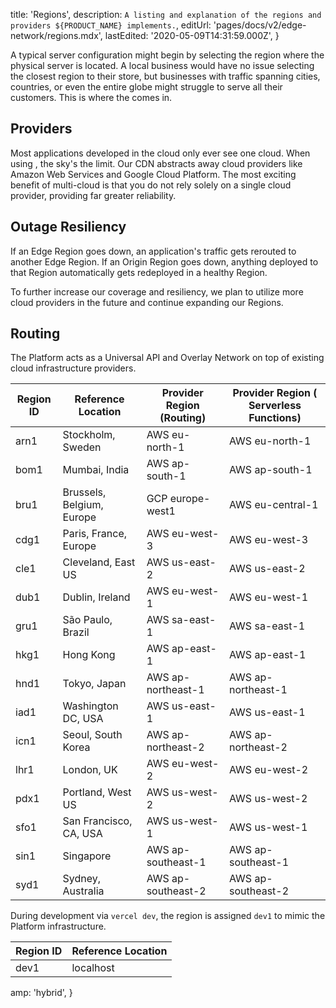
  title: 'Regions',
  description: `A listing and explanation of the regions and providers ${PRODUCT_NAME} implements.`,
  editUrl: 'pages/docs/v2/edge-network/regions.mdx',
  lastEdited: '2020-05-09T14:31:59.000Z',
}

A typical server configuration might begin by selecting the region where the physical server is located. A local business would have no issue selecting the closest region to their store, but businesses with traffic spanning cities, countries, or even the entire globe might struggle to serve all their customers. This is where the <CdnName /> comes in.

## Providers

Most applications developed in the cloud only ever see one cloud. When using <ProductName />, the sky's the limit. Our CDN abstracts away cloud providers like Amazon Web Services and Google Cloud Platform. The most exciting benefit of multi-cloud is that you do not rely solely on a single cloud provider, providing far greater reliability.

## Outage Resiliency

If an Edge Region goes down, an application's traffic gets rerouted to another Edge Region. If an Origin Region goes down, anything deployed to that Region automatically gets redeployed in a healthy Region.

To further increase our coverage and resiliency, we plan to utilize more cloud providers in the future and continue expanding our Regions.

## Routing

The <ProductName /> Platform acts as a Universal API and Overlay Network on top of existing cloud infrastructure providers.

| Region ID | Reference Location        | Provider Region (Routing) | Provider Region (<ProductShortName /> Serverless Functions) |
| --------- | ------------------------- | ------------------------- | ----------------------------------------------------------- |
| arn1      | Stockholm, Sweden         | AWS eu-north-1            | AWS eu-north-1                                              |
| bom1      | Mumbai, India             | AWS ap-south-1            | AWS ap-south-1                                              |
| bru1      | Brussels, Belgium, Europe | GCP europe-west1          | AWS eu-central-1                                            |
| cdg1      | Paris, France, Europe     | AWS eu-west-3             | AWS eu-west-3                                               |
| cle1      | Cleveland, East US        | AWS us-east-2             | AWS us-east-2                                               |
| dub1      | Dublin, Ireland           | AWS eu-west-1             | AWS eu-west-1                                               |
| gru1      | São Paulo, Brazil         | AWS sa-east-1             | AWS sa-east-1                                               |
| hkg1      | Hong Kong                 | AWS ap-east-1             | AWS ap-east-1                                               |
| hnd1      | Tokyo, Japan              | AWS ap-northeast-1        | AWS ap-northeast-1                                          |
| iad1      | Washington DC, USA        | AWS us-east-1             | AWS us-east-1                                               |
| icn1      | Seoul, South Korea        | AWS ap-northeast-2        | AWS ap-northeast-2                                          |
| lhr1      | London, UK                | AWS eu-west-2             | AWS eu-west-2                                               |
| pdx1      | Portland, West US         | AWS us-west-2             | AWS us-west-2                                               |
| sfo1      | San Francisco, CA, USA    | AWS us-west-1             | AWS us-west-1                                               |
| sin1      | Singapore                 | AWS ap-southeast-1        | AWS ap-southeast-1                                          |
| syd1      | Sydney, Australia         | AWS ap-southeast-2        | AWS ap-southeast-2                                          |

During development via `vercel dev`, the region is assigned `dev1` to mimic the <ProductName /> Platform infrastructure.

| Region ID | Reference Location |
| --------- | ------------------ |
| dev1      | localhost          |


  amp: 'hybrid',
}
